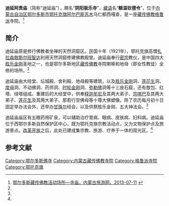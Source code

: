 {{Infobox Tibetan Buddhist monastery
|name =迪延阿贵庙
|image = 
|image size = 250px
|alt = 
|caption = 
|t=
|w=
|to = 
|ipa={{IPA|}}
|z=
|thdl=
|e=
|tc=迪延阿貴廟
|s=迪延阿贵庙
|p=
|m=
|k=
|pushpin_map = 
|latd =  | latm =  | lats =  | latNS = 
|longd=  | longm= | longs =| longEW = 
|iso_region = 
|map_caption = 
|mapsize = 
|location_country = 中国
|location = {{CHN}}[[内蒙古自治区|内蒙古自治区]][[鄂尔多斯市|鄂尔多斯市]][[鄂托克旗|鄂托克旗]][[阿尔巴斯苏木|阿尔巴斯苏木]]
|coordinates_display =
|founded_by = 
|date_founded =
|date_renovated =
|sect = [[格鲁派|格鲁派]]
|mather =
|children =
|dedicated_to = 
|tulku =
|head_lama = 
|head_mgh =
|no._of_monks = 
|architecture = 
|festivals =
|footnotes = 
}}
{{文物保护单位
| 级别 = 省级
| 省区市 = 内蒙古自治区
| 图片 = 
| 名称 = 迪雅阿贵庙
| 编号 = 4-208
| 分类 = 近现代重要史迹及代表性建筑
| 时代 = 1921年
| 所在 = [[鄂尔多斯市|鄂尔多斯市]][[鄂托克旗|鄂托克旗]]
| 登录 = 2006年9月4日
}}

'''迪延阿贵庙'''（简称“迪延庙”），赐名“'''阴阳极乐寺'''”，[[藏语|藏语]]名“'''额温钦德令'''”，位于[[内蒙古自治区|内蒙古自治区]][[鄂尔多斯市|鄂尔多斯市]][[鄂托克旗|鄂托克旗]][[阿尔巴斯苏木|阿尔巴斯苏木]]乌仁都西嘎查，是一座[[藏传佛教|藏传佛教]][[格鲁派|格鲁派]]寺院。<ref name=dcd>[http://www.nmglyw.com/html/2012/eerduosiwenhua_1005/2469.html 鄂尔多斯藏传佛教活动场所—寺庙，内蒙古旅游网，2013-07-11] {{webarchive|url=https://archive.is/20130715090919/http://www.nmglyw.com/html/2012/eerduosiwenhua_1005/2469.html |date=2013-07-15 }}</ref>

==简介==
迪延庙原是修行佛教者坐禅的天然洞窟区。民国十年（1921年），鄂托克旗高僧[[扎拉森敖斯尔|扎拉森敖斯尔]][[班智达|班智达]]利用天然洞窟修建佛教殿堂。迪延庙奉行[[密宗|密宗]]教仪，是中国四大[[胜乐金刚|胜乐金刚]]圣地之一，也是鄂尔多斯地区[[藏传佛教|藏传佛教]]寺院喇嘛和地母（即女性教徒）全修的场所。<ref name=dcd/>

迪延庙由大经堂、坛城殿、舍利殿、地母殿等建筑，以及[[胜乐金刚|胜乐金刚]]洞、[[莲花生|莲花生]]洞、[[度母|度母]]洞、不动佛洞、药师洞、[[时轮金刚|时轮金刚]]洞、[[弥勒佛|弥勒佛]]洞等十三座石窟，还有敖包、红塔、绿塔组成。重建后的大经堂中，供奉[[释迦牟尼|释迦牟尼]]及其两大弟子、[[宗喀巴|宗喀巴]]及其两大弟子、[[莲花生|莲花生]]及其两大弟子、那若行空佛母等十尊大佛塑像。除了农历每月初十日固定举办法会外，还举办[[甘珠尔|甘珠尔]]经会，以及供祭胜乐金刚、五大神法会。<ref name=dcd/>

迪延庙庙区有五眼药用矿泉，可以辅助治疗胃病、眼病、皮肤病、妇科病。迪延庙位于西鄂尔多斯自然保护区中心，既为鄂托克旗宗教活动点，又为文物保护点及旅游景点。[[改革开放|改革开放]]之后，此处已建成集宗教、旅游、疗养于一体的观光区。<ref name=dcd/>

==参考文献==
{{reflist}}

[[Category:鄂尔多斯佛寺|Category:鄂尔多斯佛寺]]
[[Category:内蒙古藏传佛教寺院|Category:内蒙古藏传佛教寺院]]
[[Category:格鲁派寺院|Category:格鲁派寺院]]
[[Category:鄂托克旗|Category:鄂托克旗]]